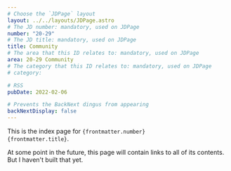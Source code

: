 ```yaml
---
# Choose the `JDPage` layout
layout: ../../layouts/JDPage.astro
# The JD number: mandatory, used on JDPage
number: "20-29"
# The JD title: mandatory, used on JDPage
title: Community
# The area that this ID relates to: mandatory, used on JDPage
area: 20-29 Community
# The category that this ID relates to: mandatory, used on JDPage
# category:

# RSS
pubDate: 2022-02-06

# Prevents the BackNext dingus from appearing
backNextDisplay: false
---
```


This is the index page for <code>{frontmatter.number} {frontmatter.title}</code>.

At some point in the future, this page will contain links to all of its contents. But I haven't built that yet.

